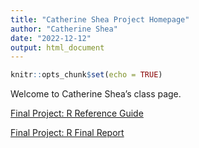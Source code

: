```yaml
---
title: "Catherine Shea Project Homepage"
author: "Catherine Shea"
date: "2022-12-12"
output: html_document
---
```


```r
knitr::opts_chunk$set(echo = TRUE)
```

Welcome to Catherine Shea's class page.

[Final Project: R Reference Guide](final_R_reference_CS.html)


[Final Project: R Final Report](final_R_report_CS.html)
